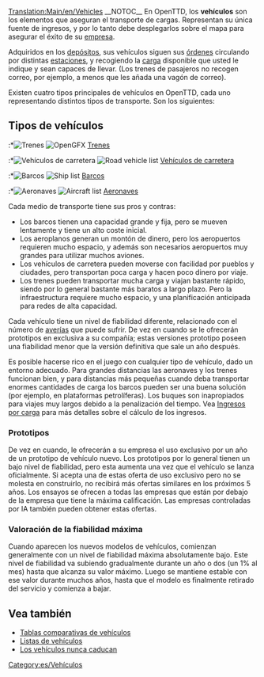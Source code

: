 [[Translation:Main/en/Vehicles]]{{en/-}}{{es/Tabla de contenido}}
__NOTOC__
En OpenTTD, los '''vehículos''' son los elementos que aseguran el transporte de cargas. Representan su única fuente de ingresos, y por lo tanto debe desplegarlos sobre el mapa para asegurar el éxito de su [[Main/es/Empresa de transporte|empresa]].

Adquiridos en los [[Main/es/Depósitos|depósitos]], sus vehículos siguen sus [[Main/es/Órdenes|órdenes]] circulando por distintas [[Main/es/Estaciones|estaciones]], y recogiendo la [[Main/es/Carga|carga]] disponible que usted le indique y sean capaces de llevar. (Los trenes de pasajeros no recogen correo, por ejemplo, a menos que les añada una vagón de correo).

Existen cuatro tipos principales de vehículos en OpenTTD, cada uno representando distintos tipos de transporte. Son los siguientes:

==Tipos de vehículos==
:*[[File:en/manual html m16a497ce.png|Trenes]] [[File:en/Train Information button.png|OpenGFX]] [[Main/es/Trenes|Trenes]]
:*[[File:en/manual html m3518e48c.png|Vehículos de carretera]] [[File:en/Road Vehicle Information button.png|Road vehicle list]] [[Main/es/Vehículos de carretera|Vehículos de carretera]]
:*[[File:en/manual html 53123a33.png|Barcos]] [[File:en/Ship Information button.png|Ship list]] [[Main/es/Barcos|Barcos]]
:*[[File:en/manual html 442702e6.png|Aeronaves]] [[File:en/Aircraft Information button.png|Aircraft list]] [[Main/es/Aeronaves|Aeronaves]]

Cada medio de transporte tiene sus pros y contras:
*Los barcos tienen una capacidad grande y fija, pero se mueven lentamente y tiene un alto coste inicial.
*Los aeroplanos generan un montón de dinero, pero los aeropuertos requieren mucho espacio, y además son necesarios aeropuertos muy grandes para utilizar muchos aviones.
*Los vehículos de carretera pueden moverse con facilidad por pueblos y ciudades, pero transportan poca carga y hacen poco dinero por viaje.
*Los trenes pueden transportar mucha carga y viajan bastante rápido, siendo por lo general bastante más baratos a largo plazo. Pero la infraestructura requiere mucho espacio, y una planificación anticipada para redes de alta capacidad.

Cada vehículo tiene un nivel de fiabilidad diferente, relacionado con el número de [[Main/es/Averías|averías]] que puede sufrir. De vez en cuando se le ofrecerán prototipos en exclusiva a su compañía; estas versiones prototipo poseen una fiabilidad menor que la versión definitiva que sale un año después.

Es posible hacerse rico en el juego con cualquier tipo de vehículo, dado un entorno adecuado. Para grandes distancias las aeronaves y los trenes funcionan bien, y para distancias más pequeñas cuando deba transportar enormes cantidades de carga los barcos pueden ser una buena solución (por ejemplo, en plataformas petrolíferas). Los buques son inapropiados para viajes muy largos debido a la penalización del tiempo. Vea [[Main/es/Ingresos por carga|Ingresos por carga]] para más detalles sobre el cálculo de los ingresos.

=== Prototipos ===
De vez en cuando, le ofrecerán a su empresa el uso exclusivo por un año de un prototipo de vehículo nuevo. Los prototipos por lo general tienen un bajo nivel de fiabilidad, pero esta aumenta una vez que el vehículo se lanza oficialmente. Si acepta una de estas oferta de uso exclusivo pero no se molesta en construirlo, no recibirá más ofertas similares en los próximos 5 años. Los ensayos se ofrecen a todas las empresas que están por debajo de la empresa que tiene la máxima calificación. Las empresas controladas por IA también pueden obtener estas ofertas.

=== Valoración de la fiabilidad máxima===
Cuando aparecen los nuevos modelos de vehículos, comienzan generalmente con un nivel de fiabilidad máxima absolutamente bajo. Este nivel de fiabilidad va subiendo gradualmente durante un año o dos (un 1% al mes) hasta que alcanza su valor máximo. Luego se mantiene estable con ese valor durante muchos años, hasta que el modelo es finalmente retirado del servicio y comienza a bajar.

==Vea también==
*[[Main/es/Tablas comparativas de vehículos|Tablas comparativas de vehículos]]
*[[Main/es/Listas de vehículos|Listas de vehículos]]
*[[Main/es/Los vehículos nunca caducan|Los vehículos nunca caducan]]

[[Category:es/Vehículos]]
